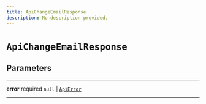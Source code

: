 ```yaml
---
title: ApiChangeEmailResponse
description: No description provided.
---
```


# `ApiChangeEmailResponse`

## Parameters

---

**error** <span className="optional-status">required</span> `null` | [`ApiError`](../types/api-error)

---
